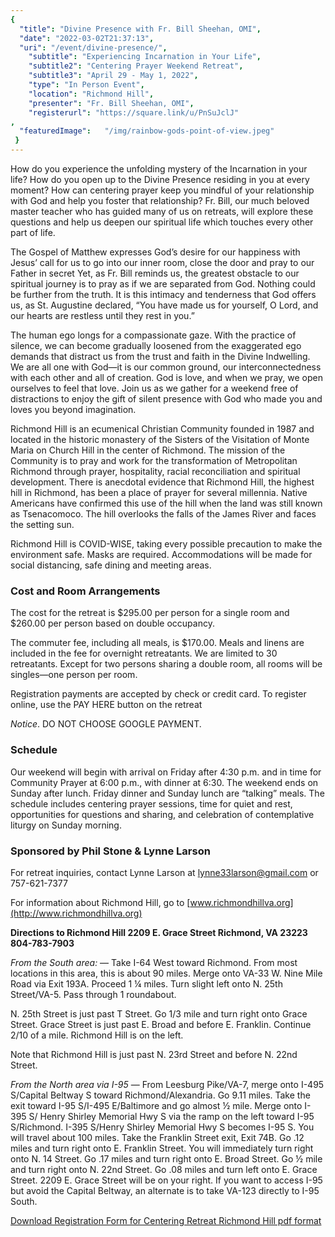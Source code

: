 ```yaml
---
{
  "title": "Divine Presence with Fr. Bill Sheehan, OMI",
  "date": "2022-03-02T21:37:13",
  "uri": "/event/divine-presence/",
    "subtitle": "Experiencing Incarnation in Your Life",
    "subtitle2": "Centering Prayer Weekend Retreat",
    "subtitle3": "April 29 - May 1, 2022",
    "type": "In Person Event",
    "location": "Richmond Hill",
    "presenter": "Fr. Bill Sheehan, OMI",
    "registerurl": "https://square.link/u/PnSuJclJ"
,
  "featuredImage":   "/img/rainbow-gods-point-of-view.jpeg"
 }
---
```


How do you experience the unfolding mystery of the Incarnation in your life? How do you open up to the Divine Presence residing in you at every moment? How can centering prayer keep you mindful of your relationship with God and help you foster that relationship? Fr. Bill, our much beloved master teacher who has guided many of us on retreats, will explore these questions and help us deepen our spiritual life which touches every other part of life.


The Gospel of Matthew expresses God’s desire for our happiness with Jesus’ call for us to go into our inner room, close the door and pray to our Father in secret Yet, as Fr. Bill reminds us, the greatest obstacle to our spiritual journey is to pray as if we are separated from God. Nothing could be further from the truth. It is this intimacy and tenderness that God offers us, as St. Augustine declared, “You have made us for yourself, O Lord, and our hearts are restless until they rest in you.”


The human ego longs for a compassionate gaze. With the practice of silence, we can become gradually loosened from the exaggerated ego demands that distract us from the trust and faith in the Divine Indwelling. We are all one with God—it is our common ground, our interconnectedness with each other and all of creation. God is love, and when we pray, we open ourselves to feel that love. Join us as we gather for a weekend free of distractions to enjoy the gift of silent presence with God who made you and loves you beyond imagination.


Richmond Hill is an ecumenical Christian Community founded in 1987 and located in the historic monastery of the Sisters of the Visitation of Monte Maria on Church Hill in the center of Richmond. The mission of the Community is to pray and work for the transformation of Metropolitan Richmond through prayer, hospitality, racial reconciliation and spiritual development. There is anecdotal evidence that Richmond Hill, the highest hill in Richmond, has been a place of prayer for several millennia. Native Americans have confirmed this use of the hill when the land was still known as Tsenacomoco. The hill overlooks the falls of the James River and faces the setting sun.


Richmond Hill is COVID\-WISE, taking every possible precaution to make the environment safe. Masks are required. Accommodations will be made for social distancing, safe dining and meeting areas.


### Cost and Room Arrangements


The cost for the retreat is $295\.00 per person for a single room and $260\.00 per person based on double occupancy.


The commuter fee, including all meals, is $170\.00\. Meals and linens are included in the fee for overnight retreatants. We are limited to 30 retreatants. Except for two persons sharing a double room, all rooms will be singles—one person per room.


Registration payments are accepted by check or credit card. To register online, use the PAY HERE button on the retreat


*Notice*. DO NOT CHOOSE GOOGLE PAYMENT.


### Schedule


Our weekend will begin with arrival on Friday after 4:30 p.m. and in time for Community Prayer at 6:00 p.m., with dinner at 6:30\. The weekend ends on Sunday after lunch. Friday dinner and Sunday lunch are “talking” meals. The schedule includes centering prayer sessions, time for quiet and rest, opportunities for questions and sharing, and celebration of contemplative liturgy on Sunday morning.


### Sponsored by Phil Stone \& Lynne Larson


For retreat inquiries, contact Lynne Larson at [lynne33larson@gmail.com](mailto:lynne33larson@gmail.com) or 757\-621\-7377


For information about Richmond Hill, go to [www.richmondhillva.org](http://www.richmondhillva.org)


**Directions to Richmond Hill 2209 E. Grace Street Richmond, VA 23223 804\-783\-7903**


*From the South area:* — Take I\-64 West toward Richmond. From most locations in this area, this is about 90 miles. Merge onto VA\-33 W. Nine Mile Road via Exit 193A. Proceed 1 ¼ miles. Turn slight left onto N. 25th Street/VA\-5\. Pass through 1 roundabout.


N. 25th Street is just past T Street. Go 1/3 mile and turn right onto Grace Street. Grace Street is just past E. Broad and before E. Franklin. Continue 2/10 of a mile. Richmond Hill is on the left.


Note that Richmond Hill is just past N. 23rd Street and before N. 22nd Street.


*From the North area via I\-95* — From Leesburg Pike/VA\-7, merge onto I\-495 S/Capital Beltway S toward Richmond/Alexandria. Go 9\.11 miles. Take the exit toward I\-95 S/I\-495 E/Baltimore and go almost ½ mile. Merge onto I\-395 S/ Henry Shirley Memorial Hwy S via the ramp on the left toward I\-95 S/Richmond. I\-395 S/Henry Shirley Memorial Hwy S becomes I\-95 S. You will travel about 100 miles. Take the Franklin Street exit, Exit 74B. Go .12 miles and turn right onto E. Franklin Street. You will immediately turn right onto N. 14 Street. Go .17 miles and turn right onto E. Broad Street. Go ½ mile and turn right onto N. 22nd Street. Go .08 miles and turn left onto E. Grace Street. 2209 E. Grace Street will be on your right. If you want to access I\-95 but avoid the Capital Beltway, an alternate is to take VA\-123 directly to I\-95 South.


[Download Registration Form for Centering Retreat Richmond Hill pdf format](https://contemplative.dreamhosters.com/wp-content/uploads/2022/03/Registration-Form-Centering-Retreat-Richmond-Hill-pdf.pdf)


